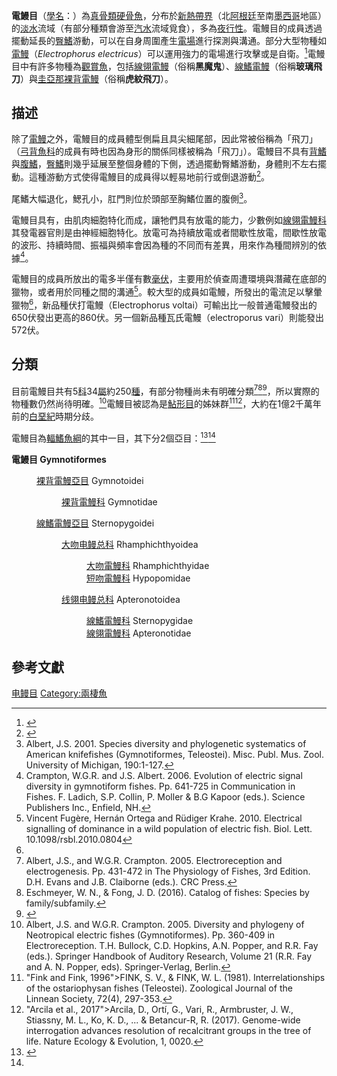 {{Automatic_taxobox
| name = 電鰻目
| fossil_range = {{Fossil range|晚侏罗世|今|ref=<ref name=fishbase>{{FishBase order|order=Gymnotiformes|year=2007|month=Apr}}</ref>}}
| image = Black Ghost Knifefish 400.jpg
| image_caption = [[線翎電鰻|線翎電鰻]]（''Apteronotus albifrons''）
| taxon = Gymnotiformes
| subdivision_ranks = [[亞目|亞目]]
| subdivision = 
*見內文
}}

'''電鰻目'''（[[學名|學名]]：{{lang|la|Gymnotiformes}}）為[[真骨類|真骨類]][[硬骨魚|硬骨魚]]，分布於[[新熱帶界|新熱帶界]]（北[[阿根廷|阿根廷]]至南[[墨西哥|墨西哥]]地區）的[[淡水|淡水]]流域（有部分種類會游至[[汽水_(水域)|汽水]]流域覓食），多為[[夜行性|夜行性]]。電鰻目的成員透過擺動延長的[[臀鰭|臀鰭]]游動，可以在自身周圍產生[[電場|電場]]進行探測與溝通。部分大型物種如[[電鰻|電鰻]]（''Electrophorus electricus''）可以運用強力的電場進行攻擊或是自衛。<ref name=Sleen2017>{{cite book | editor1=van der Sleen, P. | editor2=J.S. Albert | year=2017 | title=Field Guide to the Fishes of the Amazon, Orinoco, and Guianas | publisher=Princeton University Press | pages=322-345 | isbn=978-0691170749 }}</ref>電鰻目中有許多物種為[[觀賞魚|觀賞魚]]，包括[[線翎電鰻|線翎電鰻]]（俗稱'''黑魔鬼'''）、[[線鰭電鰻科|線鰭電鰻]]（俗稱'''玻璃飛刀'''）與[[圭亞那裸背電鰻|圭亞那裸背電鰻]]（俗稱'''虎紋飛刀'''）。

==描述==
除了[[電鰻|電鰻]]之外，電鰻目的成員體型側扁且具尖細尾部，因此常被俗稱為「飛刀」（[[弓背魚科|弓背魚科]]的成員有時也因為身形的關係同樣被稱為「飛刀」）。電鰻目不具有[[背鰭|背鰭]]與[[腹鰭|腹鰭]]，[[臀鰭|臀鰭]]則幾乎延展至整個身體的下側，透過擺動臀鰭游動，身體則不左右擺動。這種游動方式使得電鰻目的成員得以輕易地前行或倒退游動<ref name=EoF>{{cite book |editor=Paxton, J.R. |editor2=Eschmeyer, W.N.|author= Ferraris, Carl J.|year=1998|title=Encyclopedia of Fishes|publisher= Academic Press|location=San Diego|pages= 111–112|isbn= 0-12-547665-5}}</ref>。

尾鰭大幅退化，鰓孔小，肛門則位於頭部至胸鰭位置的腹側<ref name=Albert>Albert, J.S. 2001. Species diversity and phylogenetic systematics of American knifefishes (Gymnotiformes, Teleostei). Misc. Publ. Mus. Zool. University of Michigan, 190:1-127.</ref>。

電鰻目具有{{link-en|發電器官|Electric organ (biology)}}，由肌肉細胞特化而成，讓牠們具有放電的能力，少數例如[[線翎電鰻科|線翎電鰻科]]其發電器官則是由神經細胞特化。放電可為持續放電或者間歇性放電，間歇性放電的波形、持續時間、振福與頻率會因為種的不同而有差異，用來作為種間辨別的依據<ref name="Crampton and Albert 2006">Crampton, W.G.R. and J.S. Albert. 2006. Evolution of electric signal diversity in gymnotiform fishes. Pp. 641-725 in Communication in Fishes. F. Ladich, S.P. Collin, P. Moller & B.G Kapoor (eds.). Science Publishers Inc., Enfield, NH.</ref>。

電鰻目的成員所放出的電多半僅有數[[毫伏|毫伏]]，主要用於偵查周遭環境與潛藏在底部的獵物，或者用於同種之間的溝通<ref name=Fugereetal>Vincent Fugère, Hernán Ortega and Rüdiger Krahe. 2010. Electrical signalling of dominance in a wild population of electric fish. Biol. Lett. 10.1098/rsbl.2010.0804</ref>。較大型的成員如電鰻，所發出的電流足以擊暈獵物<ref name=EoF/>，新品種伏打電鰻（Electrophorus voltai）可輸出比一般普通電鰻發出的650伏發出更高的860伏。另一個新品種瓦氏電鰻（electroporus vari）則能發出572伏。

==分類==
目前電鰻目共有5[[科_(生物)|科]]34[[屬|屬]]約250[[種|種]]，有部分物種尚未有明確分類<ref name="Albert&Crampton, 2005a">Albert, J.S., and W.G.R. Crampton. 2005. Electroreception and electrogenesis. Pp. 431-472 in The Physiology of Fishes, 3rd Edition. D.H. Evans and J.B. Claiborne (eds.). CRC Press.</ref><ref name="Eschmeyer&Fong 2016">Eschmeyer, W. N., & Fong, J. D. (2016). Catalog of fishes: Species by family/subfamily.</ref><ref name="#1">{{cite journal| author1=Ferraris Jr, C.J. | author2=C.D. de Santana | author3=R.P. Vari | year=2017 | title=Checklist of Gymnotiformes (Osteichthyes: Ostariophysi) and catalogue of primary types | journal=Neotrop. ichthyol. | volume=15 | issue=1 | doi=10.1590/1982-0224-20160067 }}</ref>，所以實際的物種數仍然尚待明確。<ref name="Albert&Crampton, 2005b">Albert, J.S. and W.G.R. Crampton. 2005. Diversity and phylogeny of Neotropical electric fishes (Gymnotiformes). Pp. 360-409 in Electroreception. T.H. Bullock, C.D. Hopkins, A.N. Popper, and R.R. Fay (eds.). Springer Handbook of Auditory Research, Volume 21 (R.R. Fay and A. N. Popper, eds). Springer-Verlag, Berlin.</ref>電鰻目被認為是[[鮎形目|鮎形目]]的姊妹群<ref>"Fink and Fink, 1996">FINK, S. V., & FINK, W. L. (1981). Interrelationships of the ostariophysan fishes (Teleostei). Zoological Journal of the Linnean Society, 72(4), 297-353.</ref><ref>"Arcila et al., 2017">Arcila, D., Ortí, G., Vari, R., Armbruster, J. W., Stiassny, M. L., Ko, K. D., ... & Betancur-R, R. (2017). Genome-wide interrogation advances resolution of recalcitrant groups in the tree of life. Nature Ecology & Evolution, 1, 0020.</ref>，大約在1億2千萬年前的[[白堊紀|白堊紀]]時期分歧。

電鰻目為[[輻鰭魚綱|輻鰭魚綱]]的其中一目，其下分2個亞目：<ref name=Nelson>{{cite book | title = Fishes of the World | last1 = Nelson | first1 = Joseph, S. | last2 = Grande | first2 =Terry C. | last3 = Wilson | first3 = Mark V. H. | publisher = John Wiley & Sons, Inc. | year=2016 | edition=5 | isbn=978-1118342336 }}</ref><ref name="#1"/>

'''電鰻目 Gymnotiformes'''
: [[裸背電鰻亞目|裸背電鰻亞目]] Gymnotoidei
:: [[裸背電鰻科|裸背電鰻科]] Gymnotidae
: [[線鰭電鰻亞目|線鰭電鰻亞目]] Sternopygoidei
:: [[大吻电鳗总科|大吻电鳗总科]] Rhamphichthyoidea
::: [[大吻電鰻科|大吻電鰻科]] Rhamphichthyidae
::: [[短吻電鰻科|短吻電鰻科]] Hypopomidae
:: [[线翎电鳗总科|线翎电鳗总科]] Apteronotoidea
::: [[線鰭電鰻科|線鰭電鰻科]] Sternopygidae
::: [[線翎電鰻科|線翎電鰻科]] Apteronotidae

==參考文獻==
{{Reflist|2}}

{{wikispecies|Gymnotiformes}}
{{輻鰭魚|A.}}
{{Taxonbar|from=Q752264}}

[[Category:电鳗目|]]
[[Category:兩棲魚|Category:兩棲魚]]
